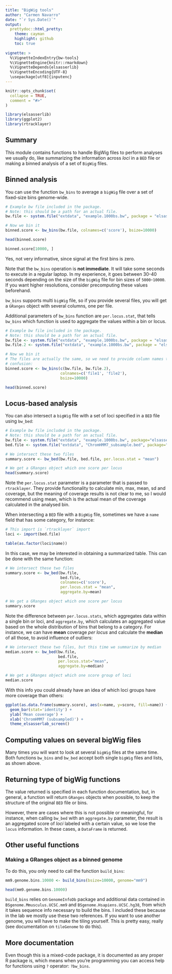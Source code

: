 ```yaml
---
title: "BigWig tools"
author: "Carmen Navarro"
date: "`r Sys.Date()`"
output:
  prettydoc::html_pretty:
    theme: cayman
    highlight: github
    toc: true
  
vignette: >
  %\VignetteIndexEntry{bw-tools}
  %\VignetteEngine{knitr::rmarkdown}
  %\VignetteDepends{elsasserlib}
  %\VignetteEncoding{UTF-8}
  \usepackage[utf8]{inputenc}
---
```


```r
knitr::opts_chunk$set(
  collapse = TRUE,
  comment = "#>"
)
```

```r
library(elsasserlib)
library(ggplot2)
library(rtracklayer)
```

## Summary

This module contains functions to handle BigWig files to perform analyses we 
usually do, like summarizing the information across *loci* in a `BED` file or making
a binned analysis of a set of `BigWig` files.

## Binned analysis

You can use the function `bw_bins` to average a `bigWig` file over a set of 
fixed-size bins genome-wide.

```r
# Example bw file included in the package.
# Note: this should be a path for an actual file.
bw.file <- system.file("extdata", "example.1000bs.bw", package = "elsasserlib")

# Now we bin it
binned.score <- bw_bins(bw.file, colnames=c('score'), bsize=10000)

head(binned.score)

binned.score[10000, ]
```

Yes, not very informative, since signal at the first bins is zero. 

Note that the `bw_bins` operation is **not immediate**. It will take some seconds to execute
in a regular laptop. In my experience, it goes between 30-40 seconds depending
on the size of the `bigWig` file for bin sizes of `5000`-`10000`. If you want
higher resolutions, consider precomputing these values beforehand.

`bw_bins` supports multi `bigWig` file, so if you provide several files, you will
get a `GRanges` object with several columns, one per file.

Additional parameters of `bw_bins` function are `per.locus.stat`, that tells
`bw_bins` which function is used to aggregate the values within a bin or locus.


```r
# Example bw file included in the package.
# Note: this should be a path for an actual file.
bw.file <- system.file("extdata", "example.1000bs.bw", package = "elsasserlib")
bw.file.2 <- system.file("extdata", "example.1000bs.bw", package = "elsasserlib")

# Now we bin it
# The files are actually the same, so we need to provide column names to avoid
# confusion:
binned.score <- bw_bins(c(bw.file, bw.file.2),
                        colnames=c('file1', 'file2'),
                        bsize=10000)

head(binned.score)
```


## Locus-based analysis

You can also intersect a `bigWig` file with a set of loci specified in a `BED`
file using `bw_bed`:

```r
# Example bw file included in the package.
# Note: this should be a path for an actual file.
bw.file <- system.file("extdata", "example.1000bs.bw", package="elsasserlib")
bed.file <- system.file("extdata", "ChromHMM7_subsample.bed", package="elsasserlib")

# We intersect these two files
summary.score <- bw_bed(bw.file, bed.file, per.locus.stat = "mean")

# We get a GRanges object which one score per locus
head(summary.score)
```

Note the `per.locus.stat` parameter is a parameter that is passed to `rtracklayer`.
They provide functionality to calculate min, max, mean, sd and coverage, but the
meaning of coverage results is not clear to me, so I would recommend using mean,
which is the actual mean of the coverage calculated in the analysed bin.

When intersecting a `BED` file with a `BigWig` file, sometimes we have a `name`
field that has some category, for instance:

```r
# This import is `rtracklayer` import
loci <- import(bed.file)

table(as.factor(loci$name))
```

In this case, we may be interested in obtaining a summarized table. This can
be done with the same function:

```r
# We intersect these two files
summary.score <- bw_bed(bw.file,
                        bed.file,
                        colnames=c('score'),
                        per.locus.stat = "mean",
                        aggregate.by=mean)

# We get a GRanges object which one score per locus
summary.score
```

Note the difference between `per.locus.stats`, which aggregates data within a 
single bin or loci, and `aggregate.by`, which calculates an aggregated value
based on the whole distribution of bins that belong to a category. For instance,
we can have **mean** coverage *per locus* and calculate the **median** of all 
those, to avoid influence of outliers:

```r
# We intersect these two files, but this time we summarize by median
median.score <- bw_bed(bw.file,
                       bed.file,
                       per.locus.stat="mean",
                       aggregate.by=median)

# We get a GRanges object which one score group of loci
median.score
```

With this info you could already have an idea of which loci groups have more
coverage than others:

```r
ggplot(as.data.frame(summary.score), aes(x=name, y=score, fill=name)) + 
  geom_bar(stat='identity') + 
  ylab('Mean coverage') +
  xlab('ChromHMM7 (subsampled)') +
  theme_elsasserlab_screen()
```


## Computing values on several bigWig files

Many times you will want to look at several `bigWig` files at the same time.
Both functions `bw_bins` and `bw_bed` accept both single `bigWig` files and
lists, as shown above.

## Returning type of bigWig functions

The value returned is specified in each function documentation, but, in general,
a function will return `GRanges` objects when possible, to keep the structure
of the original `BED` file or bins.

However, there are cases where this is not possible or meaningful, for instance,
when calling `bw_bed` with an `aggregate.by` parameter, the result is an 
aggregated score of *loci* labeled with a certain value, so we lose the 
`locus` information. In these cases, a `DataFrame` is returned.

## Other useful functions

### Making a GRanges object as a binned genome

To do this, you only need to call the function `build_bins`:

```r
mm9.genome.bins.10000 <- build_bins(bsize=10000, genome="mm9")

head(mm9.genome.bins.10000)
```

`build_bins` relies on `GenomeInfoDb` package and additional data contained in
`BSgenome.Mmusculus.UCSC.mm9` and `BSgenome.Hsapiens.UCSC.hg38`, from which it
takes sequence info necessary to build the bins. I included these because in
the lab we mostly use these two references. If you want to use another
genome, you will have to make the tiling yourself. This is pretty easy, really
(see documentation on `tileGenome` to do this). 

## More documentation
Even though this is a mixed-code package, it is documented as any proper R 
package is, which means when you're programming you can access help
for functions using `?` operator: `?bw_bins`.
